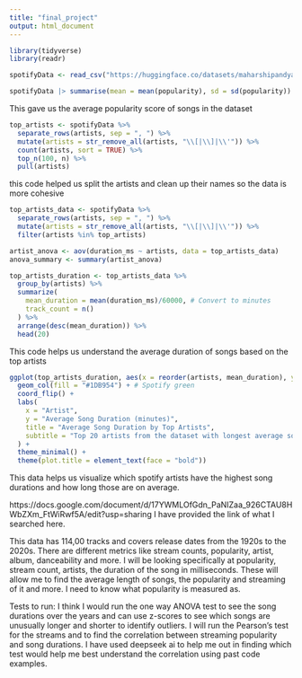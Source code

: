 ```yaml
---
title: "final_project"
output: html_document
---
```


```r
library(tidyverse)
library(readr)
```
```r
spotifyData <- read_csv("https://huggingface.co/datasets/maharshipandya/spotify-tracks-dataset/resolve/main/dataset.csv")
```

```r
spotifyData |> summarise(mean = mean(popularity), sd = sd(popularity))
```

This gave us the average popularity score of songs in the dataset
```r
top_artists <- spotifyData %>%
  separate_rows(artists, sep = ", ") %>% 
  mutate(artists = str_remove_all(artists, "\\[|\\]|\\'")) %>% 
  count(artists, sort = TRUE) %>%
  top_n(100, n) %>%
  pull(artists)
```
this code helped us split the artists and clean up their names so the data is more cohesive
```r
top_artists_data <- spotifyData %>%
  separate_rows(artists, sep = ", ") %>%
  mutate(artists = str_remove_all(artists, "\\[|\\]|\\'")) %>%
  filter(artists %in% top_artists)
```


```r
artist_anova <- aov(duration_ms ~ artists, data = top_artists_data)
anova_summary <- summary(artist_anova)
```

```r
top_artists_duration <- top_artists_data %>%
  group_by(artists) %>%
  summarize(
    mean_duration = mean(duration_ms)/60000, # Convert to minutes
    track_count = n()
  ) %>%
  arrange(desc(mean_duration)) %>%
  head(20)
```
This code helps us understand the average duration of songs based on the top artists
```r
ggplot(top_artists_duration, aes(x = reorder(artists, mean_duration), y = mean_duration)) +
  geom_col(fill = "#1DB954") + # Spotify green
  coord_flip() +
  labs(
    x = "Artist",
    y = "Average Song Duration (minutes)",
    title = "Average Song Duration by Top Artists",
    subtitle = "Top 20 artists from the dataset with longest average song durations"
  ) +
  theme_minimal() +
  theme(plot.title = element_text(face = "bold"))
```
This data helps us visualize which spotify artists have the highest song durations and how long those are on average. 

https://docs.google.com/document/d/17YWMLOfGdn_PaNIZaa_926CTAU8HWbZXm_FtWiRwf5A/edit?usp=sharing 
I have provided the link of what I searched here.


This data has 114,00 tracks and covers release dates from the 1920s to the 2020s. There are different metrics like stream counts, popularity, artist, album, danceability and more. I will be looking specifically at popularity, stream count, artists, the duration of the song in milliseconds. These will allow me to find the average length of songs, the popularity and streaming of it and more. I need to know what popularity is measured as. 


Tests to run: I think I would run the one way ANOVA test to see the song durations over the years and can use z-scores to see which songs are unusually longer and shorter to identify outliers. I will run the Pearson's test for the streams and to find the correlation between streaming popularity and song durations. I have used deepseek ai to help me out in finding which test would help me best understand the correlation using past code examples.  
